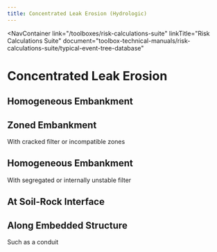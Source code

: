```yaml
---
title: Concentrated Leak Erosion (Hydrologic)
---
```



<NavContainer
  link="/toolboxes/risk-calculations-suite"
  linkTitle="Risk Calculations Suite"
  document="toolbox-technical-manuals/risk-calculations-suite/typical-event-tree-database"
></NavContainer>

# Concentrated Leak Erosion

## Homogeneous Embankment

<FigureNoRef 
    src="/figures/toolbox-technical-manuals/risk-calculations-suite/typical-event-tree-database/v1.0/Concentrated-Leak-Erosion-1.png" 
    alt="Concentrated Leak Erosion event tree" />

## Zoned Embankment

With cracked filter or incompatible zones

<FigureNoRef 
    src="/figures/toolbox-technical-manuals/risk-calculations-suite/typical-event-tree-database/v1.0/Concentrated-Leak-Erosion-2.png" 
    alt="Concentrated Leak Erosion event tree" />

## Homogeneous Embankment

With segregated or internally unstable filter

<FigureNoRef 
    src="/figures/toolbox-technical-manuals/risk-calculations-suite/typical-event-tree-database/v1.0/Concentrated-Leak-Erosion-3.png" 
    alt="Concentrated Leak Erosion event tree" />

## At Soil-Rock Interface

<FigureNoRef 
    src="/figures/toolbox-technical-manuals/risk-calculations-suite/typical-event-tree-database/v1.0/Concentrated-Leak-Erosion-4.png" 
    alt="Concentrated Leak Erosion event tree" />

## Along Embedded Structure

Such as a conduit

<FigureNoRef 
    src="/figures/toolbox-technical-manuals/risk-calculations-suite/typical-event-tree-database/v1.0/Concentrated-Leak-Erosion-5.png" 
    alt="Concentrated Leak Erosion event tree" />
